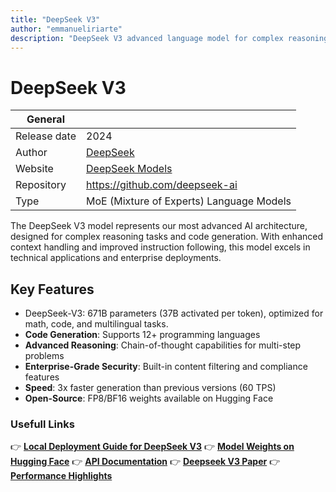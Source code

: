 ```yaml
---
title: "DeepSeek V3"
author: "emmanueliriarte"
description: "DeepSeek V3 advanced language model for complex reasoning and code generation, featuring 8K context window and multi-task capabilities."
---
```


# DeepSeek V3

| General        |                                                                  |
| -------------- | ---------------------------------------------------------------- |
| Release date   | 2024                                                             |
| Author         | [DeepSeek](https://www.deepseek.com)                             |
| Website        | [DeepSeek Models](https://www.deepseek.com/models)               |
| Repository     | https://github.com/deepseek-ai                                   |
| Type           | MoE (Mixture of Experts) Language Models                         |

The DeepSeek V3 model represents our most advanced AI architecture, designed for complex reasoning tasks and code generation. With enhanced context handling and improved instruction following, this model excels in technical applications and enterprise deployments.

## Key Features
- DeepSeek-V3: 671B parameters (37B activated per token), optimized for math, code, and multilingual tasks.
- **Code Generation**: Supports 12+ programming languages
- **Advanced Reasoning**: Chain-of-thought capabilities for multi-step problems
- **Enterprise-Grade Security**: Built-in content filtering and compliance features
- **Speed**: 3x faster generation than previous versions (60 TPS)
- **Open-Source**: FP8/BF16 weights available on Hugging Face

### Usefull Links
👉 [**Local Deployment Guide for DeepSeek V3**](https://www.deepseekv3.com/en/blog/deepseek-deploy-guide)
👉 [**Model Weights on Hugging Face**](https://huggingface.co/deepseek-ai)
👉 [**API Documentation**](https://api-docs.deepseek.com/)
👉 [**Deepseek V3 Paper**](https://github.com/deepseek-ai/DeepSeek-V3/blob/main/DeepSeek_V3.pdf)
👉 [**Performance Highlights**](https://github.com/deepseek-ai/DeepSeek-V3)
